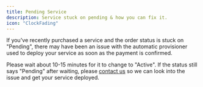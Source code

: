 ```yaml
---
title: Pending Service
description: Service stuck on pending & how you can fix it.
icon: "ClockFading"
---
```


If you've recently purchased a service and the order status is stuck on "Pending", there may have been an issue with the automatic provisioner used to deploy your service as soon as the payment is confirmed.

Please wait about 10-15 minutes for it to change to "Active". If the status still says "Pending" after waiting, please [contact us](https://prism-host.com/contact) so we can look into the issue and get your service deployed.